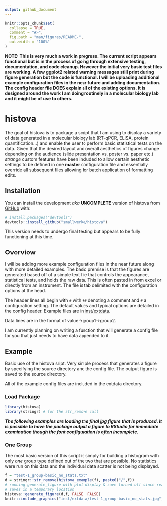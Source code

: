 ```yaml
---
output: github_document
---
```


<!-- README.md is generated from README.Rmd. Please edit that file -->

```r
knitr::opts_chunk$set(
  collapse = TRUE,
  comment = "#>",
  fig.path = "man/figures/README-",
  out.width = "100%"
)
```

**NOTE: This is very much a work in progress. The current script appears functional but is in the process of going through extensive testing, documentation, and code cleanup. However the initial very basic test files are working. A few ggplot2 related warning messages still print during figure generation but the code is functional. I will be uploading additional example configuration files in the near future and adding documentation. The config header file DOES explain all of the existing options. It is designed around the work I am doing routinely in a molecular biology lab and it might be of use to others.** 

# histova

<!-- badges: start -->
<!-- badges: end -->

The goal of histova is to package a script that I am using to display a variety of data generated in a molecular biology lab (RT-qPCR, ELISA, protein quantification...) and enable the user to perform basic statistical tests on the data. Given that the desired layout and overall aesthetics of figures change depending on the audience (slide presentation vs. poster vs. paper etc.) *strange* custom features have been included to allow certain aesthetic settings to be defined in one **master** configuration file and essentially override all subsequent files allowing for batch application of formatting edits.

## Installation

You can install the development *aka* **UNCOMPLETE** version of histova from [GitHub](https://github.com/) with:

``` r
# install.packages("devtools")
devtools::install_github("smallwerke/histova")
```

This version needs to undergo final testing but appears to be fully functioning at this time.

## Overview

I will be adding more example configuration files in the near future along with more detailed examples. The basic premise is that the figures are generated based off of a simple text file that controls the appearance, statistical tests, and holds the raw data. This is often pasted in from excel or directly from an instrument. The file is tab delimited with the configuration options at the head. 

The header lines all begin with `#` with `##` denoting a comment and `#` a configuration setting. The default values and typical options are detailed in the config header. Example files are in [inst/extdata](https://github.com/smallwerke/histova/tree/main/inst/extdata).

Data lines are in the format of value->group1->group2.

I am currently planning on writing a function that will generate a config file for you that just needs to have data appended to it.

## Example

Basic use of the histova sript. Very simple process that generates a figure by specifying the source directory and the config file. The output figure is saved to the source directory.

All of the example config files are included in the extdata directory.

### Load Package

```r
library(histova)
library(stringr) # for the str_remove call
```

***The following examples are loading the final jpg figure that is produced. It is possible to have the package output a figure to RStudio for immediate examination though the font configuration is often incomplete.***

### One Group

The most basic version of this script is simply for building a histogram with only *one* group type defined out of the two that are possible. No statistics were run on this data and the individual data scatter is not being displayed.

```r
f = "test-1_group-basic_no_stats.txt"
d = stringr::str_remove(histova_example(f), paste0("/",f))
# running generate_figure with plot display & save turned off since readme 
# saves in a temporary location
histova::generate_figure(d,f, FALSE, FALSE)
knitr::include_graphics("inst/extdata/test-1_group-basic_no_stats.jpg")
```
